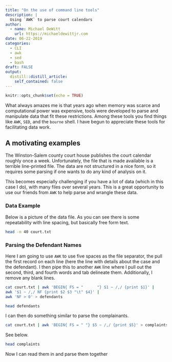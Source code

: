 ```yaml
---
title: "On the use of command line tools"
description: |
  Using `AWK` to parse court calendars
author:
  - name: Michael DeWitt
    url: https://michaeldewittjr.com
date: 06-22-2019
categories:
  - CLI
  - awk
  - sed
  - bash
draft: FALSE
output:
  distill::distill_article:
    self_contained: false
---
```


```r
knitr::opts_chunk$set(echo = TRUE)
```

What always amazes me is that years ago when memory was scarce and computational power was expensive, tools were developed to parse and manipulate data that fit these restrictions. Among these tools you find things like `AWK`, `SED`, and the `bourne` shell. I have begun to appreciate these tools for facilitating data work.

## A motivating examples

The Winston-Salem county court house publishes the court calendar roughly once a week. Unfortunately, the file that is made available is a terrible line-printed file. The data are not structured in a nice form, so it requires some parsing if one wants to do any kind of analysis on it. 

This becomes especially challenging if you have a lot of data (which in this case I do), with many files over several years. This is a great opportunity to use our friends from `AWK` to help parse and wrangle these data.

### Data Example

Below is a picture of the data file. As you can see there is some repeatability with line spacing, but basically free form text.


```bash
head -n 40 court.txt
```

### Parsing the Defendant Names

Here I am going to use `AWK` to use five spaces as the file separator, the pull the first record on each line (here the line with details about the case and the defendant). I then pipe this to another `AWK` line where I pull out the second, third, and fourth words and tab delineate them. Additionally, I remove any blank lines.

```bash

cat court.txt | awk 'BEGIN{ FS = "      "} $1 ~ /,/ {print $1}' | 
awk '$1 ~ /,/ NF {print $2 $3 "\t" $4}' |
awk 'NF > 0' > defendants

head defendants
```

I can then do something similar to parse the complainants. 

```bash
cat court.txt | awk 'BEGIN{ FS = " "} $5 ~ /,/ {print $5}' > complaints 
```

See below.

```bash
head complaints
```

Now I can read them in and parse them together

